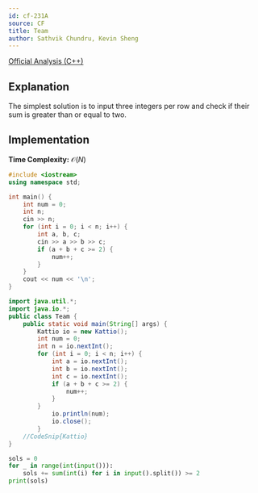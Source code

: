 ---
id: cf-231A
source: CF
title: Team
author: Sathvik Chundru, Kevin Sheng
---

[Official Analysis (C++)](https://codeforces.com/blog/entry/5486)

## Explanation

The simplest solution is to input three integers per row and check 
if their sum is greater than or equal to two.

## Implementation

**Time Complexity:** $\mathcal{O}(N)$

<LanguageSection>

<CPPSection>

```cpp
#include <iostream>
using namespace std;

int main() {
	int num = 0;
	int n;
	cin >> n;
	for (int i = 0; i < n; i++) {
		int a, b, c; 
		cin >> a >> b >> c;
		if (a + b + c >= 2) {
			num++;
		}
	}
	cout << num << '\n';
}
```

</CPPSection>
	
<JavaSection>

```java
import java.util.*;
import java.io.*;
public class Team {
	public static void main(String[] args) {
		Kattio io = new Kattio();
		int num = 0;
		int n = io.nextInt();
		for (int i = 0; i < n; i++) {
			int a = io.nextInt();
			int b = io.nextInt();
			int c = io.nextInt();
			if (a + b + c >= 2) {
				num++;
			}
		}
     		io.println(num);
        	io.close();
    	}
	//CodeSnip{Kattio}
}
```

</JavaSection>

<PySection>

```py
sols = 0
for _ in range(int(input())):
	sols += sum(int(i) for i in input().split()) >= 2
print(sols)
```

</PySection>

</LanguageSection>
